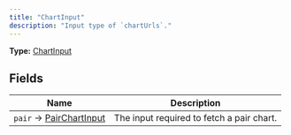 ```yaml
---
title: "ChartInput"
description: "Input type of `chartUrls`."
---
```


**Type:** [ChartInput](/api-reference/types/chartinput)

## Fields

| Name | Description |
|------|-------------|
| `pair` → [PairChartInput](/api-reference/types/pairchartinput) | The input required to fetch a pair chart. |

